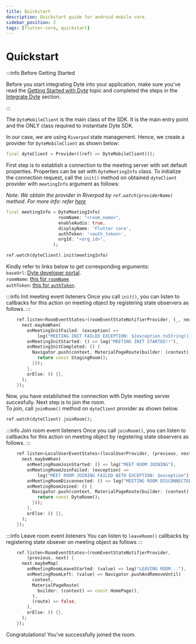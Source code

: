```yaml
---
title: Quickstart
description: Quickstart guide for android mobile core.
sidebar_position: 2
tags: [flutter-core, quickstart]
---
```


# Quickstart

:::info Before Getting Started

Before you start integrating Dyte into your application, make sure you've read
the [Getting Started with Dyte](/getting-started) topic and completed the steps
in the [Integrate Dyte](/getting-started#integrate-dyte) section.

:::

The `DyteMobileClient` is the main class of the SDK. It is the main entry point
and the ONLY class required to instantiate Dyte SDK.

In our case, we are using `Riverpod` state management. Hence, we create a
provider for `DyteMobileClient` as shown below:

```dart
final dyteClient = Provider((ref) => DyteMobileClient());
```

First step is to establish a connection to the meeting server with set default
properties. Properties can be set with `DyteMeetingInfo` class. To initialize
the connection request, call the `init()` method on obtained `dyteClient`
provider with `meetingInfo` argument as follows:

_Note: We obtain the provider in Riverpod by `ref.watch(providerName)` method.
For more info: refer [here](https://riverpod.dev/docs/concepts/reading)_

```dart
final meetingInfo = DyteMeetingInfo(
                    roomName: "<room_name>",
                    enableAudio: true,
                    displayName: 'Flutter core',
                    authToken: '<auth_token>',
                    orgId: "<org_id>",
                  );

ref.watch(dyteClient).init(meetingInfo)
```

Kindly refer to links below to get corresponding arguments:  
`baseUrl`: [Dyte developer portal](https://dev.dyte.in/).  
`roomName`:
[this for `roomName`](https://docs.dyte.io/api/#/operations/create_meeting)  
`authToken`:
[this for `authToken`](https://docs.dyte.io/api/#/operations/add_participant).

:::info Init meeting event listeners Once you call `init()`, you can listen to
callbacks for this action on meeting object by registering state observers as
follows. :::

```dart
    ref.listen<RoomEventStates>(roomEventStateNotifierProvider, (_, next) {
      next.maybeWhen(
        onMeetingInitFailed: (exception) =>
            log("MEETING INIT FAILED EXCEPTION: ${exception.toString()}"),
        onMeetingInitStarted: () => log("MEETING INIT STARTED!!"),
        onMeetingInitCompleted: () {
          Navigator.push(context, MaterialPageRoute(builder: (context) {
            return const StagingRoom();
          }));
        },
        orElse: () {},
      );
    });
```

Now, you have established the connection with Dyte meeting server succesfully.
Next step is to join the room.  
To join, call `joinRoom()` method on `dyteClient` provider as shown below.

```dart
ref.watch(dyteClient).joinRoom();
```

:::info Join room event listeners Once you call `joinRoom()`, you can listen to
callbacks for this action on meeting object by registering state observers as
follows. :::

```dart
    ref.listen<LocalUserEventStates>(localUserProvider, (previous, next) {
      next.maybeWhen(
        onMeetingRoomJoinStarted: () => log("MEET ROOM JOINING"),
        onMeetingRoomJoinFailed: (exception) =>
            log("MEET ROOM JOINING FAILED WITH EXCEPTION: $exception"),
        onMeetingRoomDisconnected: () => log("MEETING ROOM DISCONNECTED"),
        onMeetingRoomJoined: () {
          Navigator.push(context, MaterialPageRoute(builder: (context) {
            return const DyteRoom();
          }));
        },
        orElse: () {},
      );
    });
```

:::info Leave room event listeners You can listen to `leaveRoom()` callbacks by
registering state obsever on meeting object as follows :::

```dart
    ref.listen<RoomEventStates>(roomEventStateNotifierProvider,
        (previous, next) {
      next.maybeMap(
        onMeetingRoomLeaveStarted: (value) => log("LEAVING ROOM..."),
        onMeetingRoomLeft: (value) => Navigator.pushAndRemoveUntil(
          context,
          MaterialPageRoute(
            builder: (context) => const HomePage(),
          ),
          (route) => false,
        ),
        orElse: () {},
      );
    });
```

Congratulations! You've successfully joined the room.
